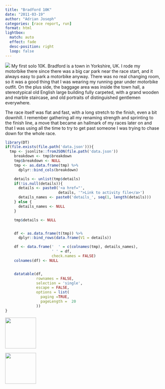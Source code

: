 ```yaml
---
title: "Bradford 10K"
date: "2011-03-19"
author: "Adrian Joseph"
categories: [race report, run]
format: html
lightbox:
  match: auto
  effect: fade
  desc-position: right
  loop: false
---
```


![](https://storage.googleapis.com/blogs_josa/sport/2011-03-19_BRADFORD_10K/img/00.png)
My first solo 10K. Bradford is a town in Yorkshire, UK. I rode my motorbike there since there was a big car park near the race start, and it always easy to park a motorbike anyway. There was no real changing room, so it was a good thing that I was wearing my running gear under motorbike outfit. On the plus side, the baggage area was inside the town hall, a stereotypical old English large building fully carpeted, with a grand wooden and marble staircase, and old portraits of distinguished gentlemen everywhere.

The race itself was flat and fast, with a long stretch to the finish, even a bit downhill. I remember gathering all my renaming strength and sprinting to the finish line, a move that became an hallmark of my races later on and that I was using all the time to try to get past someone I was trying to chase down for the whole race.

```r
library(DT)
if(file.exists(file.path('data.json'))){
  tmp <- jsonlite::fromJSON(file.path('data.json'))
    breakdown <- tmp$breakdown
    tmp$breakdown <- NULL
    tmp <- as.data.frame(tmp) %>%
      dplyr::bind_cols(breakdown)

    details <- unlist(tmp$details)
    if(!is.null(details)){
      details <- paste0('<a href="',
                        details, '">Link to activity file</a>')
      details_names <- paste0('details_', seq(1, length(details)))
    } else {
      details_names <- NULL
    }

    tmp$details <- NULL


    df <- as.data.frame(t(tmp)) %>%
      dplyr::bind_rows(data.frame(V1 = details))

    df <- data.frame('  ' = c(colnames(tmp), details_names),
                     ' ' = df,
                     check.names = FALSE)
    colnames(df) <- NULL


    datatable(df,
              rownames = FALSE,
              selection = 'single',
              escape = FALSE,
              options = list(
                paging =TRUE,
                pageLength =  20
              ))
}
```





::: {layout-ncol=4}
![](https://storage.googleapis.com/blogs_josa/sport/2011-03-19_BRADFORD_10K/img/00.png){ width="100" group="hi" }

![](https://storage.googleapis.com/blogs_josa/sport/2011-03-19_BRADFORD_10K/img/02.jpg){ width="100" group="hi" }


:::
